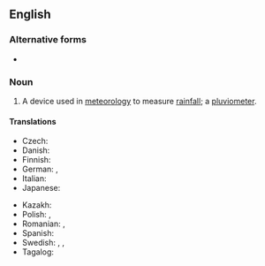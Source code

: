 ==English==

===Alternative forms===
* {{l|en|rain gage}} {{qualifier|some US speakers}}

===Noun===
{{wikipedia}}
{{en-noun}}

# A device used in [[meteorology]] to measure [[rainfall]]; a [[pluviometer]].

====Translations====
{{trans-top|device to measure rainfall}}
* Czech: {{t|cs|srážkoměr|m}}
* Danish: {{t+|da|regnmåler}}
* Finnish: {{t+|fi|sademittari}}
* German: {{t+|de|Niederschlagsmesser|n}}, {{t+|de|Regenmesser|n}}
* Italian: {{t+|it|pluviometro|m}}
* Japanese: {{t+|ja|雨量計|tr=うりょうけい, uryōkei|sc=Jpan}}
{{trans-mid}}
* Kazakh: {{t|kk|шөгуді өлшегіш}}
* Polish: {{t+|pl|deszczomierz|m}}, {{t+|pl|pluwiometr|m}}
* Romanian: {{t+|ro|pluviometru}}, {{t+|ro|udometru}}
* Spanish: {{t+|es|pluviómetro|m}}
* Swedish: {{t+|sv|regnmätare|c}}, {{t|sv|pluviometer|c}}, {{t|sv|nederbördsmätare|c}}
* Tagalog: {{t|tl|ulansukod}}
{{trans-bottom}}